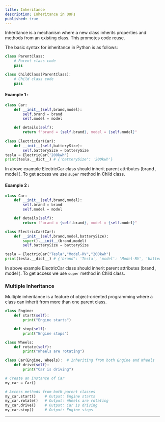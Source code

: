 ```yaml
---
title: Inheritance
description: Inheritance in OOPs
published: true
---
```


Inheritance is a mechanism where a new class inherits properties and methods from an existing class. This promotes code reuse.

The basic syntax for inheritance in Python is as follows:

```python
class ParentClass:
    # Parent class code
    pass

class ChildClass(ParentClass):
    # Child class code
    pass
```

#### Example 1 : 

```python 
class Car:
    def __init__(self,brand,model):
        self.brand = brand
        self.model = model 

    def details(self):
        return f"brand = {self.brand}, model = {self.model}"
    
class ElectricCar(Car):
    def __init__(self,batterySize):
        self.batterySize = batterySize
tesla = ElectricCar('200kwh')
print(tesla.__dict__) # {'batterySize': '200kwh'}
```

In above example ElectricCar class should inherit parent attributes (brand , model ). To get access we use `super` method in Child class. 

#### Example 2 :

```python showLineNumbers {11}
class Car:
    def __init__(self,brand,model):
        self.brand = brand
        self.model = model 

    def details(self):
        return f"brand = {self.brand}, model = {self.model}"

class ElectricCar(Car):
    def __init__(self,brand,model,batterySize):
        super().__init__(brand,model)
        self.batterySize = batterySize

tesla = ElectricCar("Tesla","Model-RV","200kwh")
print(tesla.__dict__) # {'brand': 'Tesla', 'model': 'Model-RV', 'batterySize': '200kwh'}
```

In above example ElectricCar class should inherit parent attributes (brand , model ). To get access we use `super` method in Child class.


### Multiple Inheritance

Multiple inheritance is a feature of object-oriented programming where a class can inherit from more than one parent class.

```python
class Engine:
    def start(self):
        print("Engine starts")

    def stop(self):
        print("Engine stops")

class Wheels:
    def rotate(self):
        print("Wheels are rotating")

class Car(Engine, Wheels):  # Inheriting from both Engine and Wheels
    def drive(self):
        print("Car is driving")

# Create an instance of Car
my_car = Car()

# Access methods from both parent classes
my_car.start()    # Output: Engine starts
my_car.rotate()   # Output: Wheels are rotating
my_car.drive()    # Output: Car is driving
my_car.stop()     # Output: Engine stops
```
---